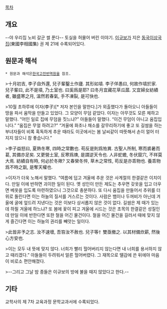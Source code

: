 {{{+1 壞土室說}}}

[[목차]]

== 개요 ==
--야 우리집 노비 갈군 썰 푼다--
토실을 허물어 버린 이야기. [[이규보]]가 지은 [[동국이상국집]](東國李相國集) 권 제 21에 수록되어있다.

== 원문과 해석 ==
 * 원문과 해석은[[http://db.itkc.or.kr/index.jsp?bizName=MK&url=/itkcdb/text/bookListIframe.jsp?bizName=MK&seojiId=kc_mk_c005&gunchaId=&NodeId=&setid=269976|한국고전번역원]]을 참조.

>十月初吉, 李子自外還, 兒子輩鑿土作廬. 其形如墳. 李子佯愚曰, 何故作墳於家. 兒子輩曰, 此不是墳, 乃土室也. 曰奚爲是耶? 曰冬月宜藏花草瓜蓏. 又宜婦女紡績者, 雖盛寒之月, 溫然若春氣, 手不凍裂, 是可快也.

>10월 초하루에 이자(李子)[* 저자 본인을 말한다.]가 외출했다가 돌아오니 아들들이 땅을 파서 움막을 만들고 있었다. 그 모양이 무덤 같았다. 이자는 아무것도 모른 체하고 말했다. “어인 일로 집에 무덤을 짓느냐?” 아들들이 말했다. “이건 무덤이 아니고 움집입니다.” “움집은 무얼 하려고?” “겨울에 화초나 채소를 갈무리하기에 좋고 또 길쌈을 하는 부녀자들이 비록 혹독하게 추운 때라도 이곳에서는 봄 날씨같이 따뜻해서 손이 얼어 터지지 않으니 참 좋습니다.” 


>李子益怒曰, 夏熱冬寒, 四時之常數也. 苟反是則爲恠異. 古聖人所制, 寒而裘暑而葛, 其備亦足矣. 又更營土室, 反寒爲燠, 是謂逆天令也. 人非蛇蟾, 冬伏窟穴, 不祥莫大焉. 紡績自有時, 何必於冬歟? 又春榮冬悴, 草木之常性, 苟反是亦乖物也. 養乖物爲不時之翫, 是奪天權也.

>이자가 더욱 노해서 말했다. “여름에 덥고 겨울에 추운 것은 사계절의 한결같은 이치이다. 만일 이에 반하면 괴이한 일이 된다. 옛 성인이 만든 제도는 추우면 갖옷을 입고 더우면 베옷을 입도록 마련하였으니 그것으로 충분하다. 또 다시 움집을 만들어서 추위를 더위로 돌린다면 이는 하늘의 질서를 거스르는 것이다. 사람은 뱀이나 두꺼비가 아닌데 겨울에 굴에 엎드려 지낸다는 것은 이보다 상서롭지 않은 것이 없다. 길쌈은 제 때가 있는데 하필 겨울에 하느냐? 또 봄에 꽃이 피고 겨울에 시드는 것은 초목의 한결같은 성질인데 만일 이에 반한다면 또한 철을 어긴 물건이다. 철을 어긴 물건을 길러서 때에 맞지 않게 즐긴다면 이는 하늘의 권리를 빼앗는 일이다.


>此皆非予之志. 汝不速壞, 吾笞汝不赦也. 兒子等忄雙亟撤之. 以其材備炊薪, 然後心方安也.

>이는 모두 내 뜻에 맞지 않다. 너희가 빨리 헐어버리지 않는다면 내 너희를 용서하지 않고 때리겠다.” 아들들이 두려워서 얼른 헐어버렸다. 그 재목으로 땔감에 쓴 뒤에야 마음이 비로소 편안해졌다.


>--그리고 그날 밤 종들은 이규보의 방에 불을 때지 않았다고 한다.--

== 기타 ==
교학사의 제 7차 교육과정 문학교과서에 수록되었다.
